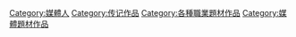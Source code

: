 [[Category:媒體人|Category:媒體人]]
[[Category:传记作品|Category:传记作品]]
[[Category:各種職業題材作品|Category:各種職業題材作品]]
[[Category:媒體題材作品|Category:媒體題材作品]]